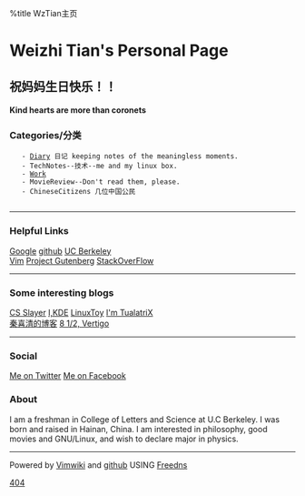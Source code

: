 %title WzTian主页
=Weizhi Tian's Personal Page=
== 祝妈妈生日快乐！！==
====Kind hearts are more than coronets====
=== Categories/分类 ===
    - [[diary/diary|Diary]] 日记 keeping notes of the meaningless moments.
    - TechNotes--技术--me and my linux box.
    - [[Work]]
    - MovieReview--Don't read them, please.
    - ChineseCitizens 几位中国公民
    

----
===Helpful Links===
[http://www.google.com Google]  [http://github.com github]  [http://berkeley.edu UC Berkeley]<br>
[http://www.vim.org Vim]   [http://www.gutenberg.org Project Gutenberg] [http://stackoverflow.com StackOverFlow]

----
===Some interesting blogs===
[https://csslayer.tk CS Slayer] [http://ikde.org I,KDE] [http://linuxtoy.org LinuxToy] [http://imtx.me I'm TualatriX]<br>
[http://blog.sina.com.cn/xiqingqin2009 秦喜清的博客] [http://blog.roodo.com/amushi 8 1/2, Vertigo]
----
===Social===
[https://twitter.com/#!/WzTian Me on Twitter]  [http://www.facebook.com/profile.php?id=100000475010826 Me on Facebook] 

===About===
I am a freshman in College of Letters and Science at U.C Berkeley. I was born and raised in Hainan, China. 
I am interested in philosophy, good movies and GNU/Linux, and wish to declare major in physics.
----
Powered by [http://code.google.com/p/vimwiki/ Vimwiki ] and [http://github.com github ]
USING [http://freedns.afraid.org Freedns]

[[404]]
